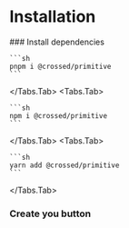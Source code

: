

# Installation

<Steps>
### Install dependencies
<Tabs items={["pnpm", "npm", "yarn"]}>
  <Tabs.Tab>

    ```sh
    pnpm i @crossed/primitive
    ```

  </Tabs.Tab>
  <Tabs.Tab>

    ```sh
    npm i @crossed/primitive
    ```

  </Tabs.Tab>
  <Tabs.Tab>
  
    ```sh
    yarn add @crossed/primitive
    ```
  
  </Tabs.Tab>
</Tabs>

### Create you button
<Code name="code" show />
<br />
<CodeDemo Demo={CreateButtonDemo} />
</Steps>
